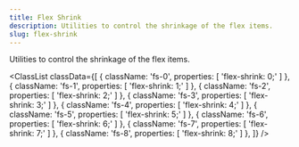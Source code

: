 ```yaml
---
title: Flex Shrink
description: Utilities to control the shrinkage of the flex items.
slug: flex-shrink
---
```



Utilities to control the shrinkage of the flex items.

<ClassList
  classData={[
    {
      className: 'fs-0',
      properties: [
        'flex-shrink: 0;'
      ]
    },
    {
      className: 'fs-1',
      properties: [
        'flex-shrink: 1;'
      ]
    },
    {
      className: 'fs-2',
      properties: [
        'flex-shrink: 2;'
      ]
    },
    {
      className: 'fs-3',
      properties: [
        'flex-shrink: 3;'
      ]
    },
    {
      className: 'fs-4',
      properties: [
        'flex-shrink: 4;'
      ]
    },
    {
      className: 'fs-5',
      properties: [
        'flex-shrink: 5;'
      ]
    },
    {
      className: 'fs-6',
      properties: [
        'flex-shrink: 6;'
      ]
    },
    {
      className: 'fs-7',
      properties: [
        'flex-shrink: 7;'
      ]
    },
    {
      className: 'fs-8',
      properties: [
        'flex-shrink: 8;'
      ]
    },
  ]}
/>